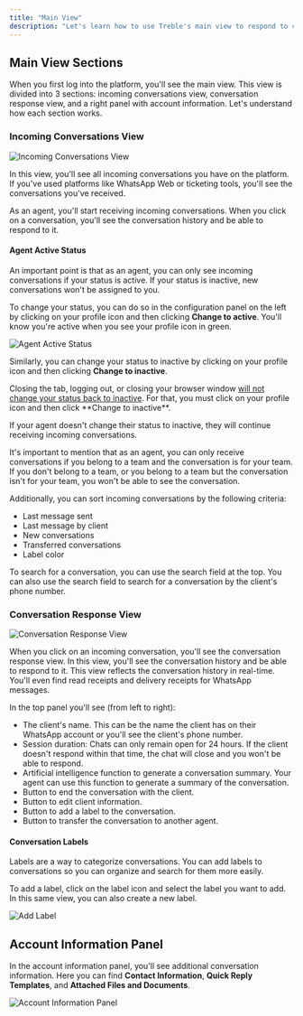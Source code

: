 ```yaml
---
title: "Main View"
description: "Let's learn how to use Treble's main view to respond to conversations as an agent and some of the tools you can use."
---
```


## Main View Sections

When you first log into the platform, you'll see the main view. This view is divided into 3 sections: incoming conversations view, conversation response view, and a right panel with account information. Let's understand how each section works.

### Incoming Conversations View

<img src="/images/agent-left.png" alt="Incoming Conversations View" />

In this view, you'll see all incoming conversations you have on the platform. If you've used platforms like WhatsApp Web or ticketing tools, you'll see the conversations you've received.

As an agent, you'll start receiving incoming conversations. When you click on a conversation, you'll see the conversation history and be able to respond to it.

#### Agent Active Status

An important point is that as an agent, you can only see incoming conversations if your status is active. If your status is inactive, new conversations won't be assigned to you.

To change your status, you can do so in the configuration panel on the left by clicking on your profile icon and then clicking **Change to active**. You'll know you're active when you see your profile icon in green.

<img src="/images/agent-active.gif" alt="Agent Active Status" />

Similarly, you can change your status to inactive by clicking on your profile icon and then clicking **Change to inactive**.

<Warning>
Closing the tab, logging out, or closing your browser window <u>will not change your status back to inactive</u>. For that, you must click on your profile icon and then click **Change to inactive**.

If your agent doesn't change their status to inactive, they will continue receiving incoming conversations.
</Warning>

<Note>
It's important to mention that as an agent, you can only receive conversations if you belong to a team and the conversation is for your team. If you don't belong to a team, or you belong to a team but the conversation isn't for your team, you won't be able to see the conversation.
</Note>

Additionally, you can sort incoming conversations by the following criteria:

- Last message sent
- Last message by client
- New conversations
- Transferred conversations
- Label color

To search for a conversation, you can use the search field at the top. You can also use the search field to search for a conversation by the client's phone number.

### Conversation Response View

<img src="/images/agent-center.png" alt="Conversation Response View" />

When you click on an incoming conversation, you'll see the conversation response view. In this view, you'll see the conversation history and be able to respond to it. This view reflects the conversation history in real-time. You'll even find read receipts and delivery receipts for WhatsApp messages.

In the top panel you'll see (from left to right):

- The client's name. This can be the name the client has on their WhatsApp account or you'll see the client's phone number.
- Session duration: Chats can only remain open for 24 hours. If the client doesn't respond within that time, the chat will close and you won't be able to respond.
- <Icon icon="sparkles" /> Artificial intelligence function to generate a conversation summary. Your agent can use this function to generate a summary of the conversation.
- <Icon icon="circle-check" /> Button to end the conversation with the client.
- <Icon icon="pencil" /> Button to edit client information.
- <Icon icon="tag" /> Button to add a label to the conversation.
- <Icon icon="arrow-right-arrow-left" /> Button to transfer the conversation to another agent.

#### Conversation Labels

Labels are a way to categorize conversations. You can add labels to conversations so you can organize and search for them more easily.

To add a label, click on the label icon and select the label you want to add. In this same view, you can also create a new label.

<img src="/images/add-label.gif" alt="Add Label" />

## Account Information Panel

In the account information panel, you'll see additional conversation information. Here you can find **Contact Information**, **Quick Reply Templates**, and **Attached Files and Documents**.

<img src="/images/agent-right.gif" alt="Account Information Panel" /> 